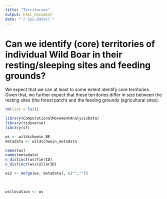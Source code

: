 ```yaml
---
title: "Territories"
output: html_document
date: "`r Sys.Date()`"
---
```


# Can we identify (core) territories of individual Wild Boar in their resting/sleeping sites and feeding grounds?

We expect that we can at least to some extent identify core territories. Given that, we further expect that these territories differ in size between the resting sites (the forest patch) and the feeding grounds (agricultural sites).


```r
rm(list = ls())
```

```r
library(ComputationalMovementAnalysisData)
library(tidyverse)
library(sf)
```

```r
ws <- wildschwein_BE
metadata <- wildschwein_metadata
```

```r
names(ws)
names(metadata)
n_distinct(ws$TierID)
n_distinct(ws$CollarID)
```

```r
ws2 <- merge(ws, metadata[, c("","")]

  
  
ws$location <- ws

```






























































